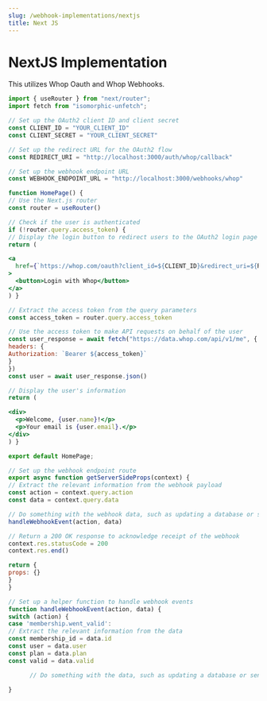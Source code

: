 ```yaml
---
slug: /webhook-implementations/nextjs
title: Next JS
---
```


# NextJS Implementation

This utilizes Whop Oauth and Whop Webhooks.

```jsx
import { useRouter } from "next/router";
import fetch from "isomorphic-unfetch";

// Set up the OAuth2 client ID and client secret
const CLIENT_ID = "YOUR_CLIENT_ID"
const CLIENT_SECRET = "YOUR_CLIENT_SECRET"

// Set up the redirect URL for the OAuth2 flow
const REDIRECT_URI = "http://localhost:3000/auth/whop/callback"

// Set up the webhook endpoint URL
const WEBHOOK_ENDPOINT_URL = "http://localhost:3000/webhooks/whop"

function HomePage() {
// Use the Next.js router
const router = useRouter()

// Check if the user is authenticated
if (!router.query.access_token) {
// Display the login button to redirect users to the OAuth2 login page
return (

<a
  href={`https://whop.com/oauth?client_id=${CLIENT_ID}&redirect_uri=${REDIRECT_URI}`}
>
  <button>Login with Whop</button>
</a>
) }

// Extract the access token from the query parameters
const access_token = router.query.access_token

// Use the access token to make API requests on behalf of the user
const user_response = await fetch("https://data.whop.com/api/v1/me", {
headers: {
Authorization: `Bearer ${access_token}`
}
})
const user = await user_response.json()

// Display the user's information
return (

<div>
  <p>Welcome, {user.name}!</p>
  <p>Your email is {user.email}.</p>
</div>
) }

export default HomePage;

// Set up the webhook endpoint route
export async function getServerSideProps(context) {
// Extract the relevant information from the webhook payload
const action = context.query.action
const data = context.query.data

// Do something with the webhook data, such as updating a database or sending an email
handleWebhookEvent(action, data)

// Return a 200 OK response to acknowledge receipt of the webhook
context.res.statusCode = 200
context.res.end()

return {
props: {}
}
}

// Set up a helper function to handle webhook events
function handleWebhookEvent(action, data) {
switch (action) {
case 'membership.went_valid':
// Extract the relevant information from the data
const membership_id = data.id
const user = data.user
const plan = data.plan
const valid = data.valid

      // Do something with the data, such as updating a database or sending an

}
```

